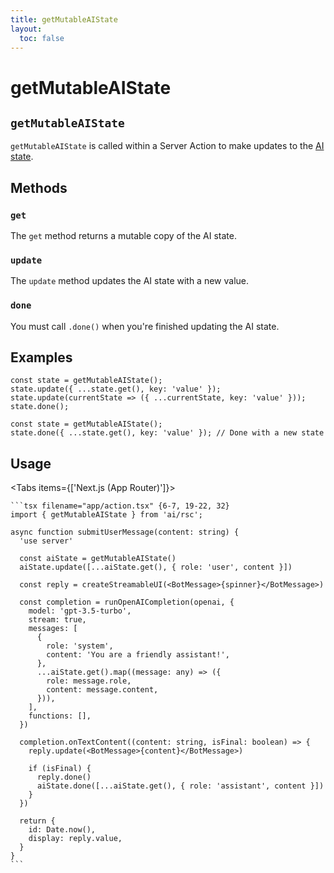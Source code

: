 ```yaml
---
title: getMutableAIState
layout:
  toc: false
---
```



# getMutableAIState

## `getMutableAIState`

`getMutableAIState` is called within a Server Action to make updates to the [AI state](../concepts/ai-rsc#aistate).

## Methods

### `get`

The `get` method returns a mutable copy of the AI state.

### `update`

The `update` method updates the AI state with a new value.

### `done`

You must call `.done()` when you're finished updating the AI state.

## Examples

```tsx
const state = getMutableAIState();
state.update({ ...state.get(), key: 'value' });
state.update(currentState => ({ ...currentState, key: 'value' }));
state.done();
```

```tsx
const state = getMutableAIState();
state.done({ ...state.get(), key: 'value' }); // Done with a new state
```

## Usage

<Tabs items={['Next.js (App Router)']}>
  <Tab>

    ```tsx filename="app/action.tsx" {6-7, 19-22, 32}
    import { getMutableAIState } from 'ai/rsc';

    async function submitUserMessage(content: string) {
      'use server'

      const aiState = getMutableAIState()
      aiState.update([...aiState.get(), { role: 'user', content }])

      const reply = createStreamableUI(<BotMessage>{spinner}</BotMessage>)

      const completion = runOpenAICompletion(openai, {
        model: 'gpt-3.5-turbo',
        stream: true,
        messages: [
          {
            role: 'system',
            content: 'You are a friendly assistant!',
          },
          ...aiState.get().map((message: any) => ({
            role: message.role,
            content: message.content,
          })),
        ],
        functions: [],
      })

      completion.onTextContent((content: string, isFinal: boolean) => {
        reply.update(<BotMessage>{content}</BotMessage>)

        if (isFinal) {
          reply.done()
          aiState.done([...aiState.get(), { role: 'assistant', content }])
        }
      })

      return {
        id: Date.now(),
        display: reply.value,
      }
    }
    ```

  </Tab>
</Tabs>
